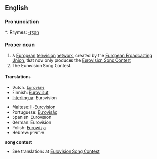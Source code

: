 ==English==

===Pronunciation===
*: Rhymes: [[Rhymes:English:-ɪʒən|-ɪʒən]]

===Proper noun===
{{en-proper noun}}

# A [[European]] [[television]] [[network]], created by the [[w:European Broadcasting Union|European Broadcasting Union]], that now only produces the [[Eurovision Song Contest]]
# The Eurovision Song Contest.

====Translations====
{{trans-top|television network}}
* Dutch: [[Eurovisie]]
* Finnish: [[Euroviisut]] {{p}}
* [[Interlingua]]: Eurovision
{{trans-mid}}
* Maltese: [[Il-Eurovision]]
* Portuguese: [[Eurovisão]]
* Spanish: Eurovision
* German: Eurovision
* Polish: [[Eurowizja]] {{f}}
* Hebrew: אירוויזיון
{{trans-bottom}}
'''song contest'''
* See translations at [[Eurovision Song Contest]]